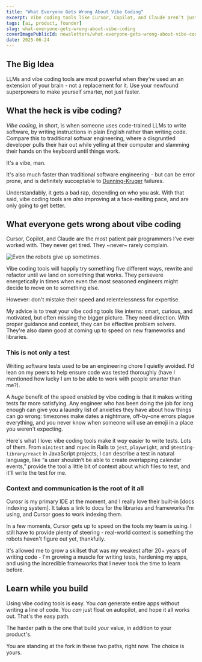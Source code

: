 ```yaml
---
title: "What Everyone Gets Wrong About Vibe Coding"
excerpt: Vibe coding tools like Cursor, Copilot, and Claude aren’t just about speed—they’re a chance to learn faster and code smarter. Here's how I'm using AI sharpen my weak skills and grow as an engineer.
tags: [ai, product, founder]
slug: what-everyone-gets-wrong-about-vibe-coding
coverImagePublicId: newsletters/what-everyone-gets-wrong-about-vibe-coding/cover
date: 2025-06-24
---
```


## The Big Idea

LLMs and vibe coding tools are most powerful when they're used an an extension of your brain - not a replacement for it. Use your newfound superpowers to make yourself smarter, not just faster.

## What the heck is vibe coding?

_Vibe coding,_ in short, is when someone uses code-trained LLMs to write software, by writing instructions in plain English rather than writing code. Compare this to traditional softwar engineering, where a disgruntled developer pulls their hair out while yelling at their computer and slamming their hands on the keyboard until things work.

It's a vibe, man.

It's also much faster than traditional software engineering - but can be error prone, and is definitely succeptable to [Dunning-Kruger](https://mikebifulco.com/newsletter/learn-from-a-dunning-kruger-expert) failures.

Understandably, it gets a bad rap, depending on who you ask. With that said, vibe coding tools are _also_ improving at a face-melting pace, and are only going to get better.

## What everyone gets wrong about vibe coding

Cursor, Copilot, and Claude are the most patient pair programmers I’ve ever worked with. They never get tired. They ~never~ rarely complain.

<Image
  publicId="newsletters/what-everyone-gets-wrong-about-vibe-coding/it-did-quit-once"
  alt="Even the robots give up sometimes."
  caption="Even the robots give up from time to time."
/>

Vibe coding tools will happily try something five different ways, rewrite and refactor until we land on something that works. They persevere energetically in times when even the most seasoned engineers might decide to move on to something else.

However: don't mistake their speed and relentelessness for expertise.

My advice is to treat your vibe coding tools like interns: smart, curious, and motivated, but often missing the bigger picture. They need direction. With proper guidance and context, they can be effective problem solvers. They're also damn good at coming up to speed on new frameworks and libraries.

### This is not only a test

Writing software tests used to be an engineering chore I quietly avoided. I'd lean on my peers to help ensure code was tested thoroughly (have I mentioned how lucky I am to be able to work with people smarter than me?).

A _huge_ benefit of the speed enabled by vibe coding is that it makes writing tests far more satisfying. Any engineer who has been doing the job for long enough can give you a laundry list of anxieties they have about how things can go wrong: timezones make dates a nightmare, off-by-one errors plague everything, and you never know when someone will use an emoji in a place you weren't expecting.

Here's what I love: vibe coding tools make it _way_ easier to write tests. Lots of them. From `minitest` and `rspec` in Rails to `jest`, `playwright`, and `@testing-library/react` in JavaScript projects, I can describe a test in natural language, like “a user shouldn’t be able to create overlapping calendar events,” provide the tool a little bit of context about which files to test, and it'll write the test for me.


### Context and communication is the root of it all

Curosr is my primary IDE at the moment, and I really love their built-in [docs indexing system]. It takes a link to docs for the libraries and frameworks I’m using, and Cursor goes to work indexing them.

In a few moments, Cursor gets up to speed on the tools my team is using. I still have to provide plenty of steering - real-world context is something the robots haven't figure out yet, thankfully.

It's allowed me to grow a skillset that was my weakest after 20+ years of writing code - I'm growing a muscle for writing tests, hardening my apps, and using the incredible frameworks that I never took the time to learn before.


## Learn while you build

Using vibe coding tools is easy. You _can_ generate entire apps without writing a line of code. You _can_ just float on autopilot, and hope it all works out. That's the easy path.

The harder path is the one that build _your_ value, in addition to your product's.

You are standing at the fork in these two paths, right now. The choice is yours.
